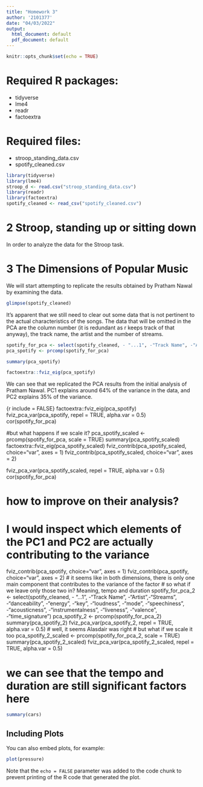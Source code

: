 ```yaml
---
title: "Homework 3"
author: '2101377'
date: "04/03/2022"
output:
  html_document: default
  pdf_document: default
---
```


```r
knitr::opts_chunk$set(echo = TRUE)
```

# Required R packages:
* tidyverse
* lme4
* readr
* factoextra

# Required files:
* stroop_standing_data.csv
* spotify_cleaned.csv

```r
library(tidyverse)
library(lme4)
stroop_d <- read.csv("stroop_standing_data.csv")
library(readr)
library(factoextra)
spotify_cleaned <- read_csv("spotify_cleaned.csv")
```

# 2 Stroop, standing up or sitting down

In order to analyze the data for the Stroop task. 

# 3 The Dimensions of Popular Music
We will start attempting to replicate the results obtained by Pratham Nawal by examining the data.

```r
glimpse(spotify_cleaned)
```

It's apparent that we still need to clear out some data that is not pertinent to the actual characteristics of the songs. The data that will be omitted in the PCA are the column number (it is redundant as r keeps track of that anyway), the track name, the artist and the number of streams.

``` r
spotify_for_pca <- select(spotify_cleaned, - "...1", -"Track Name", -"Artist",-"Streams")
pca_spotify <- prcomp(spotify_for_pca)
```

``` r
summary(pca_spotify)
```

```r
factoextra::fviz_eig(pca_spotify)
```

We can see that we replicated the PCA results from the initial analysis of Pratham Nawal. PC1 explains around 64% of the variance in the data, and PC2 explains 35% of the variance.

 {r include = FALSE}
factoextra::fviz_eig(pca_spotify)
fviz_pca_var(pca_spotify, repel = TRUE, alpha.var = 0.5)
cor(spotify_for_pca)




#but what happens if we scale it?
pca_spotify_scaled <- prcomp(spotify_for_pca, scale = TRUE)
summary(pca_spotify_scaled)
factoextra::fviz_eig(pca_spotify_scaled)
fviz_contrib(pca_spotify_scaled, choice="var", axes = 1)
fviz_contrib(pca_spotify_scaled, choice="var", axes = 2)

fviz_pca_var(pca_spotify_scaled, repel = TRUE, alpha.var = 0.5)
cor(spotify_for_pca)

# how to improve on their analysis?
# I would inspect which elements of the PC1 and PC2 are actually contributing to the variance
fviz_contrib(pca_spotify, choice="var", axes = 1)
fviz_contrib(pca_spotify, choice="var", axes = 2)
# it seems like in both dimensions, there is only one main component that contributes to the variance of the factor
# so what if we leave only those two in? Meaning, tempo and duration
spotify_for_pca_2 <- select(spotify_cleaned, - "...1", -"Track Name", -"Artist",-"Streams", -"danceability", -"energy", -"key", -"loudness", -"mode", -"speechiness", -"acousticness", -"instrumentalness", -"liveness", -"valence", -"time_signature")
pca_spotify_2 <- prcomp(spotify_for_pca_2)
summary(pca_spotify_2)
fviz_pca_var(pca_spotify_2, repel = TRUE, alpha.var = 0.5)
# well, it seems Alasdair was right
# but what if we scale it too
pca_spotify_2_scaled <- prcomp(spotify_for_pca_2, scale = TRUE)
summary(pca_spotify_2_scaled)
fviz_pca_var(pca_spotify_2_scaled, repel = TRUE, alpha.var = 0.5)

# we can see that the tempo and duration are still significant factors here




```r
summary(cars)
```

## Including Plots

You can also embed plots, for example:

```r
plot(pressure)
```

Note that the `echo = FALSE` parameter was added to the code chunk to prevent printing of the R code that generated the plot.
